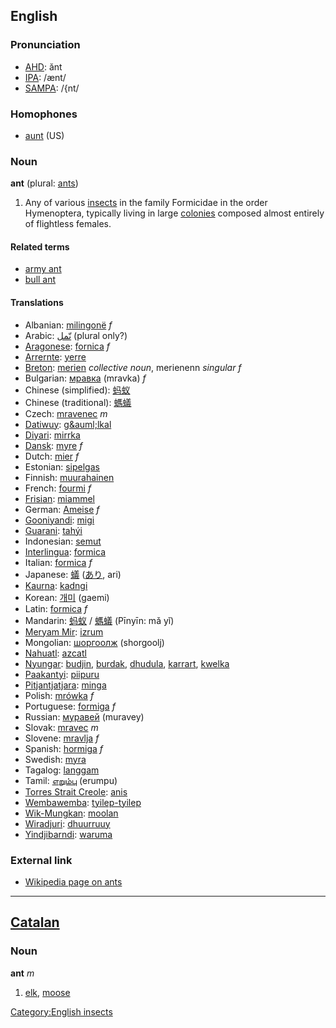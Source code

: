 ==English==
=== Pronunciation ===
*[[w:AHD|AHD]]: ănt
*[[w:IPA|IPA]]: /ænt/
*[[w:SAMPA|SAMPA]]: /{nt/

===Homophones===
*[[aunt]] (US)

===Noun===
'''ant''' (plural: [[ants]])

#Any of various [[insect]]s in the family Formicidae in the order Hymenoptera, typically living in large [[colony|colonies]] composed almost entirely of flightless females.
====Related terms====
*[[army ant]]
*[[bull ant]]
====Translations====
*Albanian: [[milingonë]] ''f''
*Arabic: [[نّمل]] (plural only?)
*[[Aragonese]]: [[fornica]] ''f''
*[[Arrernte]]: [[yerre]]
*[[Breton]]: [[merien]] ''collective noun'', merienenn ''singular f''
*Bulgarian: [[мравка]] (mravka) ''f''
*Chinese (simplified): [[蚂蚁]]
*Chinese (traditional): [[螞蟻]]
*Czech: [[mravenec]] ''m''
*[[Datiwuy]]: [[g&auml;lkal]]
*[[Diyari]]: [[mirrka]]
*[[Dansk]]: [[myre]] ''f''
*Dutch: [[mier]] ''f''
*Estonian: [[sipelgas]]
*Finnish: [[muurahainen]]
*French: [[fourmi]] ''f''
*[[Frisian]]: [[miammel]]
*German: [[Ameise]] ''f''
*[[Gooniyandi]]: [[migi]]
*[[Guarani]]: [[tahýi]]
*Indonesian: [[semut]]
*[[Interlingua]]: [[formica]]
*Italian: [[formica]] ''f''
*Japanese: [[蟻]] ([[あり]], ari)
*[[Kaurna]]: [[kadngi]]
*Korean: [[개미]] (gaemi)
*Latin: [[formica]] ''f''
*Mandarin: [[蚂蚁]] / [[螞蟻]] (Pīnyīn: mǎ yǐ)
*[[Meryam Mir]]: [[izrum]]
*Mongolian: [[шоргоолж]] (shorgoolj)
*[[Nahuatl]]: [[azcatl]]
*[[Nyungar]]: [[budjin]], [[burdak]], [[dhudula]], [[karrart]], [[kwelka]]
*[[Paakantyi]]: [[piipuru]]
*[[Pitjantjatjara]]: [[minga]]
*Polish: [[mrówka]] ''f''
*Portuguese: [[formiga]] ''f''
*Russian: [[муравей]] (muravey)
*Slovak: [[mravec#Slovak|mravec]] ''m''
*Slovene: [[mravlja]] ''f''
*Spanish: [[hormiga]] ''f''
*Swedish: [[myra]]
*Tagalog: [[langgam]]
*Tamil: [[எறும்பு]] (erumpu)
*[[Torres Strait Creole]]: [[anis]]
*[[Wembawemba]]: [[tyilep-tyilep]]
*[[Wik-Mungkan]]: [[moolan]]
*[[Wiradjuri]]: [[dhuurruuy]]
*[[Yindjibarndi]]: [[waruma]]

=== External link ===
* [http://www.wikipedia.org/wiki/Ant Wikipedia page on ants]

----

==[[Catalan]]==
===Noun===
'''ant''' ''m''

# [[elk]], [[moose]]

[[Category:English insects]]